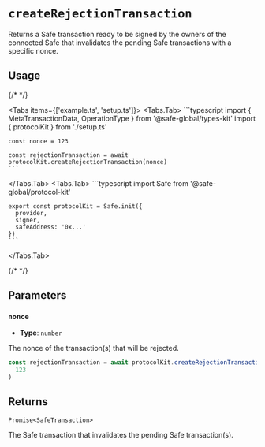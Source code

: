 
# `createRejectionTransaction`

Returns a Safe transaction ready to be signed by the owners of the connected Safe that invalidates the pending Safe transactions with a specific nonce.

## Usage

{/* <!-- vale off --> */}

<Tabs items={['example.ts', 'setup.ts']}>
  <Tabs.Tab>
    ```typescript
    import {
      MetaTransactionData,
      OperationType
    } from '@safe-global/types-kit'
    import { protocolKit } from './setup.ts'

    const nonce = 123

    const rejectionTransaction = await protocolKit.createRejectionTransaction(nonce)
    ```
  </Tabs.Tab>
  <Tabs.Tab>
    ```typescript
    import Safe from '@safe-global/protocol-kit'

    export const protocolKit = Safe.init({
      provider,
      signer,
      safeAddress: '0x...'
    })
    ```
  </Tabs.Tab>
</Tabs>

{/* <!-- vale on --> */}

## Parameters

### `nonce`

- **Type**: `number`

The nonce of the transaction(s) that will be rejected.

```typescript focus=2
const rejectionTransaction = await protocolKit.createRejectionTransaction(
  123
)
```

## Returns

`Promise<SafeTransaction>`

The Safe transaction that invalidates the pending Safe transaction(s).

